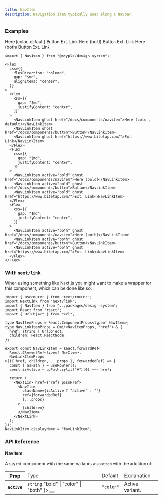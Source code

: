 ```yaml
---
title: NavItem
description: Navigation item typically used along a Navbar.
---
```


### Examples

<Preview>
  <Flex
    css={{
      flexDirection: "column",
      gap: "$md",
      alignItems: "center",
    }}
  >
    <Flex
      css={{
        gap: "$md",
        justifyContent: "center",
      }}
    >
      <NavLinkItem ghost href="/docs/components/navitem">Here (color, default)</NavLinkItem>
      <NavLinkItem ghost href="/docs/components/button">Button</NavLinkItem>
      <NavLinkItem ghost href="https://www.bitetap.com/">Ext. Link</NavLinkItem>
    </Flex>
    <Flex
      css={{
        gap: "$md",
        justifyContent: "center",
      }}
    >
      <NavLinkItem active="bold" ghost href="/docs/components/navitem">Here (bold)</NavLinkItem>
      <NavLinkItem active="bold" ghost href="/docs/components/button">Button</NavLinkItem>
      <NavLinkItem active="bold" ghost href="https://www.bitetap.com/">Ext. Link</NavLinkItem>
    </Flex>
    <Flex
      css={{
        gap: "$md",
        justifyContent: "center",
      }}
    >
      <NavLinkItem active="both" ghost href="/docs/components/navitem">Here (both)</NavLinkItem>
      <NavLinkItem active="both" ghost href="/docs/components/button">Button</NavLinkItem>
      <NavLinkItem active="both" ghost href="https://www.bitetap.com/">Ext. Link</NavLinkItem>
    </Flex>
  </Flex>
</Preview>

```tsx outline=true
import { NavItem } from "@styple/design-system";

<Flex
  css={{
    flexDirection: "column",
    gap: "$md",
    alignItems: "center",
  }}
>
  <Flex
    css={{
      gap: "$md",
      justifyContent: "center",
    }}
  >
    <NavLinkItem ghost href="/docs/components/navitem">Here (color, default)</NavLinkItem>
    <NavLinkItem ghost href="/docs/components/button">Button</NavLinkItem>
    <NavLinkItem ghost href="https://www.bitetap.com/">Ext. Link</NavLinkItem>
  </Flex>
  <Flex
    css={{
      gap: "$md",
      justifyContent: "center",
    }}
  >
    <NavLinkItem active="bold" ghost href="/docs/components/navitem">Here (bold)</NavLinkItem>
    <NavLinkItem active="bold" ghost href="/docs/components/button">Button</NavLinkItem>
    <NavLinkItem active="bold" ghost href="https://www.bitetap.com/">Ext. Link</NavLinkItem>
  </Flex>
  <Flex
    css={{
      gap: "$md",
      justifyContent: "center",
    }}
  >
    <NavLinkItem active="both" ghost href="/docs/components/navitem">Here (both)</NavLinkItem>
    <NavLinkItem active="both" ghost href="/docs/components/button">Button</NavLinkItem>
    <NavLinkItem active="both" ghost href="https://www.bitetap.com/">Ext. Link</NavLinkItem>
  </Flex>
</Flex>
```

### With `next/link`

When using something like Next.js you might want to make a wrapper for this component, which can be done like so:

```tsx 
import { useRouter } from "next/router";
import NextLink from "next/link";
import { NavItem } from "../packages/design-system";
import React from "react";
import { UrlObject } from "url";

type NavItemProps = React.ComponentProps<typeof NavItem>;
type NavLinkItemProps = Omit<NavItemProps, "href"> & {
  href: string | UrlObject;
  children: React.ReactNode;
};

export const NavLinkItem = React.forwardRef<
  React.ElementRef<typeof NavItem>,
  NavLinkItemProps
>(({ href, children, ...props }, forwardedRef) => {
  const { asPath } = useRouter();
  const isActive = asPath.split("#")[0] === href;

  return (
    <NextLink href={href} passHref>
      <NavItem
        className={isActive ? "active" : ""}
        ref={forwardedRef}
        {...props}
      >
        {children}
      </NavItem>
    </NextLink>
  );
});
NavLinkItem.displayName = "NavLinkItem";
```

### API Reference

#### NavItem

A styled component with the same variants as `Button` with the addition of:

<Table>
  <Thead>
    <Tr>
      <Th>Prop</Th>
      <Td>Type</Td>
      <Td>Default</Td>
      <Td>Explanation</Td>
    </Tr>
  </Thead>
  <Tbody>
    <Tr>
      <Th>
        <Code>active</Code>
      </Th>
      <Td>
        <Code color="normal">string</Code>
        <Popover content={
          <Code color="normal">"bold" | "color" | "both"</Code>
        }>
          <Button highlight size="circle" css={{
            size: "24px",
            p: 0,
            ml: "$xs",
            lineHeight: 0
          }}><Info size={16} style={{ verticalAlign: "middle" }} /></Button>
        </Popover>
      </Td>
      <Td><Code color="normal">"color"</Code></Td>
      <Td><Text>Active variant.</Text></Td>
    </Tr>
  </Tbody>
</Table>